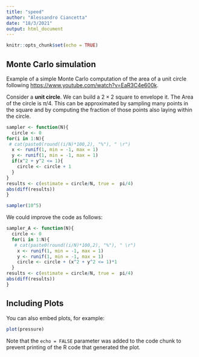 ```yaml
---
title: "speed"
author: "Alessandro Ciancetta"
date: "18/3/2021"
output: html_document
---
```


```r
knitr::opts_chunk$set(echo = TRUE)
```

## Monte Carlo simulation

Example of a simple Monte Carlo computation of the area of a unit circle following <https://www.youtube.com/watch?v=EaR3C4e600k>.

Consider a **unit circle**. We can build a $2 \times 2$ square to envelope it. The Area of the circle is $\pi/4$. This can be approximated by sampling many points in the square and by computing the fraction of those points also laying within the circle.

```r
sampler <- function(N){
  circle <- 0 
for(i in 1:N){
 # cat(paste0(round((i/N)*100,2), "%"), " \r")
  x <- runif(1, min = -1, max = 1)
  y <- runif(1, min = -1, max = 1)
  if(x^2 + y^2 <= 1){
    circle <- circle + 1
  }
}
results <- c(estimate = circle/N, true =  pi/4)
abs(diff(results))
}

sampler(10^5)
```

We could improve the code as follows:

```r
sampler_A <- function(N){
  circle <- 0 
  for(i in 1:N){
   # cat(paste0(round((i/N)*100,2), "%"), " \r")
    x <- runif(1, min = -1, max = 1)
    y <- runif(1, min = -1, max = 1)
    circle <- circle + (x^2 + y^2 <= 1)*1
  }
results <- c(estimate = circle/N, true =  pi/4)
abs(diff(results))
}
```

## Including Plots

You can also embed plots, for example:

```r
plot(pressure)
```

Note that the `echo = FALSE` parameter was added to the code chunk to prevent printing of the R code that generated the plot.
